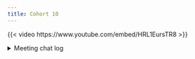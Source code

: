 ```yaml
---
title: Cohort 10
---
```


{{< video https://www.youtube.com/embed/HRL1EursTR8 >}}

<details>

<summary>Meeting chat log</summary>
```
00:10:11	Jon Harmon (jonthegeek):	start
00:16:09	Stephan Koenig:	You can reassign `T` and `F` to other objects. so `TRUE` and `FALSE` more robust
00:16:25	Eamon Caddigan:	Replying to "You can reassign `T`..."

Oh, TIL!
00:16:31	Sally Chang:	Reacted to "Oh, TIL!" with ➕
00:16:43	Retselisitsoe Monyake:	Reacted to "You can reassign `..." with 👍
00:19:41	Jon Harmon (jonthegeek):	If you think of NA as "unknown" I feel like all of the rules make sense.
00:19:55	Nicholas Giangreco:	Reacted to "If you think of NA a..." with 👍
00:20:13	Derek Sollberger:	Replying to "If you think of NA a..."

Makes less sense when "NA" is "North America" --- Data Mishaps Night
00:20:24	Ella Kaye (she/her):	Reacted to "Makes less sense whe..." with 😂
00:22:33	Jon Harmon (jonthegeek):	https://DSLC.io/advr
00:32:31	Nicholas Giangreco:	attr(a, “bob”) <- bob
00:35:53	Jon Harmon (jonthegeek):	lobstr::obj_addr()
00:40:17	Eamon Caddigan:	```
bob <- "bob"
alice <- "alice"
attr(alice, "friend") <- bob
attr(bob, "friend") <- alice
str(bob)
#> chr "bob"
#> - attr(*, "friend")= chr "alice"
str(alice)
#> chr "alice"
#> - attr(*, "friend")= chr "bob"
ref(bob)
#> [1:0x1098bebc8] <chr> 
ref(attr(alice, "friend"))
#> [1:0x109883960] <chr> 
```
00:41:18	Eamon Caddigan:	Replying to "attr(a, “bob”) <- bo..."

Does this get at what you were asking about? It looks like  bob  is getting a new address when it gets modified, so Alice’s friend points to the original  bob .
00:42:39	Stephan Koenig:	I never understood the difference between an ordered factor and a regular one. Even the regular factor has an order to the levels, no?
00:43:38	Jon Harmon (jonthegeek):	If you don't give it a tz, it leaves the tz as "" then assumes local when you use it, most of the time, if I recall correctly. That's one of the many things lubridate fixes
00:45:32	Jon Harmon (jonthegeek):	Replying to "I never understood t..."

Looks like the concept of "ordered" is largely leftover from S. Oh, and they say some other things might treat them differently.
00:45:54	Stephan Koenig:	Reacted to "Looks like the conce..." with 🙏
00:45:58	Nicholas Giangreco:	Replying to "I never understood t..."

An ordered factor has an extra class of “ordered”
00:46:21	Stephan Koenig:	Reacted to "An ordered factor ha..." with 👍
00:46:37	Ella Kaye (she/her):	Replying to "I never understood t..."

It’s relevant in some modelling contexts. I know I made use of them in my MSc, to represent student grade levels, but that was a while ago now and I can’t remember exactly what modelling I did.
00:48:00	Eamon Caddigan:	Replying to "I never understood t..."

The default  contrasts  for ordered factors are polynomial, and they’re dummy-coded for non-ordered factors.
00:48:10	Eamon Caddigan:	Reacted to "It’s relevant in som..." with 💯
00:48:17	Stephan Koenig:	Reacted to "It’s relevant in som..." with 🙏
00:48:22	Stephan Koenig:	Reacted to "The default  contras..." with 🙏
00:51:26	Eamon Caddigan:	If you find yourself writing a big loop and storing things in a list, you’ll want to preallocate an empty list, imho. Use  vector(mode=“list”, length=<length>)
00:51:42	Nicholas Giangreco:	Reacted to "If you find yourself..." with 👍
00:51:52	Retselisitsoe Monyake:	Reacted to "If you find yourse..." with 👍
00:53:03	Stephan Koenig:	Replying to "If you find yourself..."

Why does that make a difference? I thought a list just contains pointers anyway.
00:53:07	Jon Harmon (jonthegeek):	Replying to "If you find yourself..."

Yes, but within the last couple years they made this much less important, if I recall correctly.
00:54:16	Sarah Rathwell:	Replying to "If you find yourself..."

Is there a reason to use that over list() ? I know the vector call version pre-specifies length but if you do know the desired length beforehand are the two methods different
00:54:53	Stephan Koenig:	tibble recycles the length of one
00:55:08	Jon Harmon (jonthegeek):	Replying to "If you find yourself..."

Use vector() when you know you want a list with a certain length but you don't know what goes in it. If you're building a list with specified values, list() is fine.
00:56:53	Eamon Caddigan:	Reacted to "Use vector() when yo..." with 💯
00:56:53	Jon Harmon (jonthegeek):	data.frame(x = 1:4, y = 1:2)
tibble(x = 1:4, y = 1:2)
00:59:34	Stephan Koenig:	Data frames do partial matching.
01:00:49	Stephan Koenig:	What is the `I` function?
01:01:05	Eamon Caddigan:	Replying to "If you find yourself..."

I’d defer to our other experts on R internals, but I believe that lists are “generic vectors” (of pointers to objects), but they’re not (e.g.) linked lists. So if you’re appending to them repeatedly eventually the whole vector of pointers is going to be copied to a new region of memory.
01:01:26	Stephan Koenig:	Reacted to "I’d defer to our oth..." with 🙏
01:02:11	Eamon Caddigan:	Replying to "If you think of NA a..."

I was recently burned by (not knowing about the default values of) the  na  argument to  readr::read_csv .
01:02:30	Jon Harmon (jonthegeek):	testing <- data.frame()
nrow(testing)

testing <- NULL
nrow(testing)
NROW(testing) # Yell at R to give you an answer.
01:03:18	Eamon Caddigan:	Reacted to "testing <- data.fram..." with 😂
01:03:21	Nicholas Giangreco:	Reacted to "testing <- data.fram..." with ❗
01:05:15	Jacob Schwan:	Reacted to "testing <- data.fram..." with 😂
01:07:35	Stephan Koenig:	Thank you, Olivier!
01:07:39	Sally Chang:	Thank you, Olivier. That was A LOT of material
01:07:46	Eamon Caddigan:	Thanks Olivier!
01:07:54	tataphani:	Replying to "I never understood t..."

end
01:07:55	Jacob Schwan:	Thanks Olivier!
01:07:58	Olivier:	end
01:08:02	Retselisitsoe Monyake:	Thank you
```
</details>
